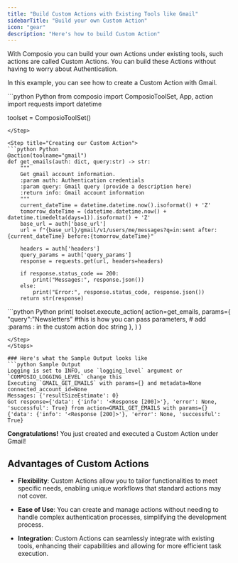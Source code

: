 ```yaml
---
title: "Build Custom Actions with Existing Tools like Gmail"
sidebarTitle: "Build your own Custom Action"
icon: "gear"
description: "Here's how to build Custom Action"
---
```

With Composio you can build your own Actions under existing tools, such actions are called Custom Actions.
You can build these Actions without having to worry about Authentication.

In this example, you can see how to create a Custom Action with Gmail.

<Steps>

<Step title="Import required dependencies">
```python Python
from composio import ComposioToolSet, App, action
import requests
import datetime

toolset = ComposioToolSet()
```
</Step>

<Step title="Creating our Custom Action">
```python Python
@action(toolname="gmail")
def get_emails(auth: dict, query:str) -> str:
    """
    Get gmail account information.
    :param auth: Authentication credentials
    :param query: Gmail query (provide a description here) 
    :return info: Gmail account information
    """
    current_dateTime = datetime.datetime.now().isoformat() + 'Z'  
    tomorrow_dateTime = (datetime.datetime.now() + datetime.timedelta(days=1)).isoformat() + 'Z' 
    base_url = auth['base_url']
    url = f"{base_url}/gmail/v1/users/me/messages?q=in:sent after:{current_dateTime} before:{tomorrow_dateTime}"

    headers = auth['headers']
    query_params = auth['query_params']
    response = requests.get(url, headers=headers)

    if response.status_code == 200:
        print("Messages:", response.json())
    else:
        print("Error:", response.status_code, response.json())
    return str(response)
```
</Step>

<Step title="Execute the Action">
```python Python
print(
    toolset.execute_action(
        action=get_emails,
        params={
            "query":"Newsletters" #this is how you can pass parameters, 
            # add :params <arg_name>: <description> in the custom action doc string
        },
    )
)

```
</Step>
</Steps>

### Here's what the Sample Output looks like
```python Sample Output 
Logging is set to INFO, use `logging_level` argument or `COMPOSIO_LOGGING_LEVEL` change this
Executing `GMAIL_GET_EMAILS` with params={} and metadata=None connected_account_id=None
Messages: {'resultSizeEstimate': 0}
Got response={'data': {'info': '<Response [200]>'}, 'error': None, 'successful': True} from action=GMAIL_GET_EMAILS with params={}
{'data': {'info': '<Response [200]>'}, 'error': None, 'successful': True}
```

**Congratulations!** You just created and executed a Custom Action under Gmail!

## Advantages of Custom Actions

- **Flexibility**: Custom Actions allow you to tailor functionalities to meet specific needs, enabling unique workflows that standard actions may not cover.

- **Ease of Use**: You can create and manage actions without needing to handle complex authentication processes, simplifying the development process.

- **Integration**: Custom Actions can seamlessly integrate with existing tools, enhancing their capabilities and allowing for more efficient task execution.




